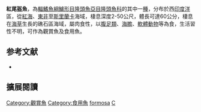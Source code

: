 {{Speciesbox
| name = 紅尾盔魚
| image = <!-- 檔案不存在 Queen coris （Coris formosa）.jpg -->
| image_width = 250px
| status = LC
| status_system = IUCN3.1
| genus = Coris
| species = formosa
| authority = [[Bennett|Bennett]], 1830
| synonyms = *''Labrus formosus''<br /><small>Bennett, 1830</small>
*''Coris frerei''<br /><small>Günther, 1867</small>
*''Coris freri''<br /><small>Günther, 1867</small>
}}

'''紅尾盔魚'''，為[[輻鰭魚綱|輻鰭魚綱]][[鱸形目|鱸形目]][[隆頭魚亞目|隆頭魚亞目]][[隆頭魚科|隆頭魚科]]的其中一[[種|種]]，分布於西[[印度洋|印度洋]]區，從[[紅海|紅海]]、[[東非|東非]]至[[斯里蘭卡|斯里蘭卡]]海域，棲息深度2-50公尺，體長可達60公分，棲息在[[海草|海草]]生長的礁石區海域，屬肉食性，以[[腹足類|腹足類]]、[[海膽|海膽]]、[[軟體動物|軟體動物]]等為食，生活習性不明，可作為觀賞魚及食用魚。
==参考文献==
*{{FishBase_species|genus=Coris|species=formosa|year=2013|month=7}}
== 擴展閱讀 ==
{{refbegin}}
{{wikispecies-inline|Coris formosa|紅尾盔魚}}
{{refend}}
{{Taxonbar|from=Q2440549}}

[[Category:觀賞魚|Category:觀賞魚]]
[[Category:食用魚|Category:食用魚]]
[[Category:盔魚屬|formosa]]
[[Category:1830年描述的鱼类|C]]


{{鱸形目小作品}}
